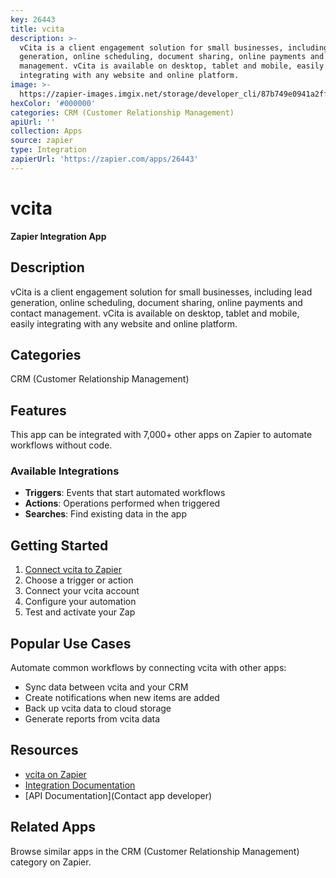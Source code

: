```yaml
---
key: 26443
title: vcita
description: >-
  vCita is a client engagement solution for small businesses, including lead
  generation, online scheduling, document sharing, online payments and contact
  management. vCita is available on desktop, tablet and mobile, easily
  integrating with any website and online platform.
image: >-
  https://zapier-images.imgix.net/storage/developer_cli/87b749e0941a2ff6e9516858e870c9c4.png?auto=format%2Ccompress&ixlib=python-3.0.0&q=50
hexColor: '#000000'
categories: CRM (Customer Relationship Management)
apiUrl: ''
collection: Apps
source: zapier
type: Integration
zapierUrl: 'https://zapier.com/apps/26443'
---
```

# vcita

**Zapier Integration App**

## Description

vCita is a client engagement solution for small businesses, including lead generation, online scheduling, document sharing, online payments and contact management. vCita is available on desktop, tablet and mobile, easily integrating with any website and online platform.

## Categories

CRM (Customer Relationship Management)

## Features

This app can be integrated with 7,000+ other apps on Zapier to automate workflows without code.

### Available Integrations

- **Triggers**: Events that start automated workflows
- **Actions**: Operations performed when triggered
- **Searches**: Find existing data in the app

## Getting Started

1. [Connect vcita to Zapier](https://zapier.com/apps/26443)
2. Choose a trigger or action
3. Connect your vcita account
4. Configure your automation
5. Test and activate your Zap

## Popular Use Cases

Automate common workflows by connecting vcita with other apps:

- Sync data between vcita and your CRM
- Create notifications when new items are added
- Back up vcita data to cloud storage
- Generate reports from vcita data

## Resources

- [vcita on Zapier](https://zapier.com/apps/26443)
- [Integration Documentation](https://zapier.com/apps/26443/integrations)
- [API Documentation](Contact app developer)

## Related Apps

Browse similar apps in the CRM (Customer Relationship Management) category on Zapier.
